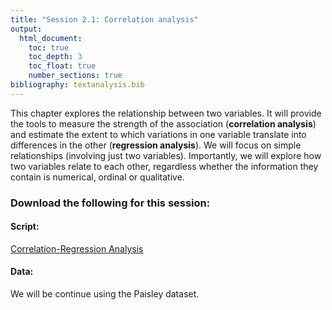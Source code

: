 ```yaml
---
title: "Session 2.1: Correlation analysis"
output: 
  html_document:
    toc: true
    toc_depth: 3
    toc_float: true
    number_sections: true
bibliography: textanalysis.bib
---
```


This chapter explores the relationship between two variables. It will provide the tools to measure the strength of the association (**correlation analysis**) and estimate the extent to which variations in one variable translate into differences in the other (**regression analysis**). We will focus on simple relationships (involving just two variables). Importantly, we will explore how two variables relate to each other, regardless whether the information they contain is numerical, ordinal or qualitative.

### Download the following for this session:

#### Script: 

[Correlation-Regression Analysis](scripts/2_corr_reg.R)


#### Data:

We will be continue using the Paisley dataset. 

